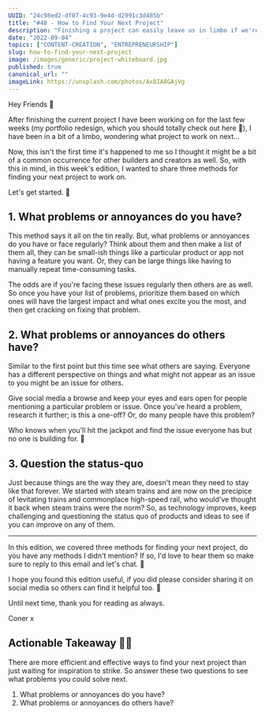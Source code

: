 ```yaml
---
UUID: "24c98ed2-df07-4c93-9e4d-d2991c3d485b"
title: "#48 - How to Find Your Next Project"
description: "Finishing a project can easily leave us in limbo if we're not careful so in this edition we cover three methods for finding your next project to work on."
date: "2022-09-04"
topics: ["CONTENT-CREATION", "ENTREPRENEURSHIP"]
slug: how-to-find-your-next-project
image: /images/generic/project-whiteboard.jpg
published: true
canonical_url: ""
imageLink: https://unsplash.com/photos/Ax8IA8GAjVg
---
```


Hey Friends 👋

After finishing the current project I have been working on for the last few weeks (my portfolio redesign, which you should totally check out here 👀), I have been in a bit of a limbo, wondering what project to work on next...

Now, this isn't the first time it's happened to me so I thought it might be a bit of a common occurrence for other builders and creators as well. So, with this in mind, in this week's edition, I wanted to share three methods for finding your next project to work on.

Let's get started. 🚀

## 1. What problems or annoyances do you have?

This method says it all on the tin really. But, what problems or annoyances do you have or face regularly? Think about them and then make a list of them all, they can be small-ish things like a particular product or app not having a feature you want. Or, they can be large things like having to manually repeat time-consuming tasks.

The odds are if you're facing these issues regularly then others are as well. So once you have your list of problems, prioritize them based on which ones will have the largest impact and what ones excite you the most, and then get cracking on fixing that problem.

## 2. What problems or annoyances do others have?

Similar to the first point but this time see what others are saying. Everyone has a different perspective on things and what might not appear as an issue to you might be an issue for others.

Give social media a browse and keep your eyes and ears open for people mentioning a particular problem or issue. Once you've heard a problem, research it further; is this a one-off? Or, do many people have this problem?

Who knows when you'll hit the jackpot and find the issue everyone has but no one is building for. 🤩

## 3. Question the status-quo

Just because things are the way they are, doesn't mean they need to stay like that forever. We started with steam trains and are now on the precipice of levitating trains and commonplace high-speed rail, who would've thought it back when steam trains were the norm? So, as technology improves, keep challenging and questioning the status quo of products and ideas to see if you can improve on any of them.

---

In this edition, we covered three methods for finding your next project, do you have any methods I didn't mention? If so, I'd love to hear them so make sure to reply to this email and let's chat. 💬

I hope you found this edition useful, if you did please consider sharing it on social media so others can find it helpful too. 🙏

Until next time, thank you for reading as always.

Coner x

## Actionable Takeaway 🏃‍♀️

There are more efficient and effective ways to find your next project than just waiting for inspiration to strike. So answer these two questions to see what problems you could solve next.

1. What problems or annoyances do you have?
2. What problems or annoyances do others have?
